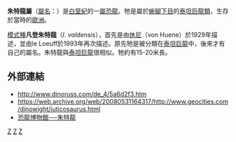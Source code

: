 {{Automatic Taxobox
| taxon = Iuticosaurus
| fossil_range = [[白堊紀|白堊紀]]早期
| image = Iuticosaurus.jpg
| image_caption = 選模標本的[[尾椎|尾椎]]
| authority = le Loeuff, 1993
| type_species = '''凡登朱特龍<br>''Iuticosaurus valdensis'''''
| type_species_authority = le Loeuff, 1993
}}

'''朱特龍屬'''（[[學名|屬名]]：{{lang|la|''Iuticosaurus''}}）是[[白堊紀|白堊紀]]的一[[屬|屬]][[恐龍|恐龍]]。牠是屬於[[蜥腳下目|蜥腳下目]]的[[泰坦巨龍類|泰坦巨龍類]]，生存於當時的[[歐洲|歐洲]]。

[[模式種|模式種]]'''凡登朱特龍'''（''I. valdensis''），首先是由[[休尼|休尼]]（von Huene）於1929年描述，並由le Loeuff於1993年再次描述。原先牠是被分類在[[泰坦巨龍|泰坦巨龍]]中，後來才有自己的屬名。朱特龍與[[泰坦巨龍|泰坦巨龍]]很相似。牠約有15-20米長。

==外部連結==
* http://www.dinoruss.com/de_4/5a6d2f3.htm {{Wayback|url=http://www.dinoruss.com/de_4/5a6d2f3.htm |date=20071113052255 }}
* https://web.archive.org/web/20080531164317/http://www.geocities.com/dinowight/iuticosaurus.html
* [https://web.archive.org/web/20070806210745/http://www.dinosaur.net.cn/museum/Iuticosaurus.htm 恐龍博物館──朱特龍]
{{Taxonbar}}
[[Category:泰坦巨龍類|Z]]
[[Category:下白堊紀恐龍|Z]]
[[Category:歐洲恐龍|Z]]
{{dinosaur-stub}}